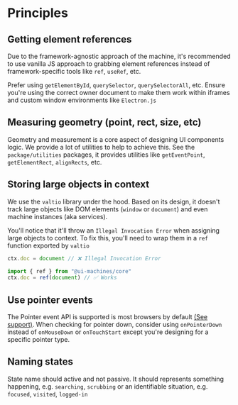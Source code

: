 # Principles

## Getting element references

Due to the framework-agnostic approach of the machine, it's recommended to use
vanilla JS approach to grabbing element references instead of framework-specific
tools like `ref`, `useRef`, etc.

Prefer using `getElementById`, `querySelector`, `querySelectorAll`, etc. Ensure
you're using the correct owner document to make them work within iframes and
custom window environments like `Electron.js`

## Measuring geometry (point, rect, size, etc)

Geometry and measurement is a core aspect of designing UI components logic. We
provide a lot of utilities to help to achieve this. See the `package/utilities`
packages, it provides utilities like `getEventPoint`, `getElementRect`,
`alignRects`, etc.

## Storing large objects in context

We use the `valtio` library under the hood. Based on its design, it doesn't
track large objects like DOM elements (`window` or `document`) and even machine
instances (aka services).

You'll notice that it'll throw an `Illegal Invocation Error` when assigning
large objects to context. To fix this, you'll need to wrap them in a `ref`
function exported by `valtio`

```jsx
ctx.doc = document // ❌ Illegal Invocation Error

import { ref } from "@ui-machines/core"
ctx.doc = ref(document) // ✅ Works
```

## Use pointer events

The Pointer event API is supported is most browsers by default
[(See support)](https://caniuse.com/pointer). When checking for pointer down,
consider using `onPointerDown` instead of `onMouseDown` or `onTouchStart` except
you're designing for a specific pointer type.

## Naming states

State name should active and not passive. It should represents something
happening, e.g. `searching`, `scrubbing` or an identifiable situation, e.g.
`focused`, `visited`, `logged-in`
